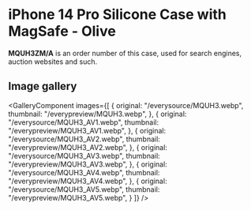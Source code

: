 
# iPhone 14 Pro Silicone Case with MagSafe - Olive

<Callout type='info' emoji='👉🏻'>**MQUH3ZM/A** is an order number of this case, used for search engines, auction websites and such.</Callout>

## Image gallery

<GalleryComponent
    images={[
      {
        original: "/everysource/MQUH3.webp",
        thumbnail: "/everypreview/MQUH3.webp",
      },
      {
        original: "/everysource/MQUH3_AV1.webp",
        thumbnail: "/everypreview/MQUH3_AV1.webp",
      },
      {
        original: "/everysource/MQUH3_AV2.webp",
        thumbnail: "/everypreview/MQUH3_AV2.webp",
      },
      {
        original: "/everysource/MQUH3_AV3.webp",
        thumbnail: "/everypreview/MQUH3_AV3.webp",
      },
      {
        original: "/everysource/MQUH3_AV4.webp",
        thumbnail: "/everypreview/MQUH3_AV4.webp",
      },
      {
        original: "/everysource/MQUH3_AV5.webp",
        thumbnail: "/everypreview/MQUH3_AV5.webp",
      }
    ]}
  />
